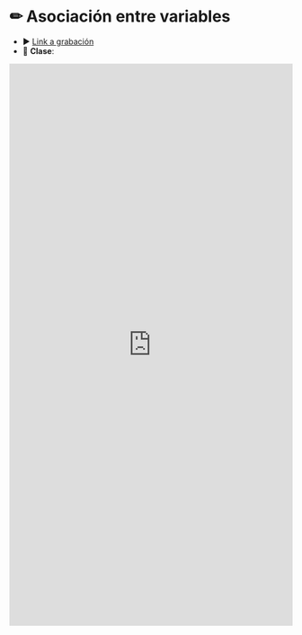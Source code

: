 # &#9999; Asociación entre variables {-}

* &#9654; <a href="https://www.google.cl" target="_blank">Link a grabación</a>
* &#128196; **Clase**:

<iframe src="https://docs.google.com/gview?url=https://admisionyregistros.uc.cl/images/pdf/folletos_carreras/estadistica.pdf&embedded=true" style="width:100%; height:1000px;" frameborder="0">PDF de la clase</iframe>